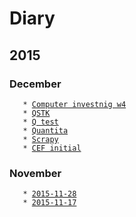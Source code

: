= Diary =

== 2015 ==

=== December ===
    * [[2015-12-29|Computer investnig w4]]
    * [[2015-12-25|QSTK]]
    * [[2015-12-09|Q test]]
    * [[2015-12-05|Quantita]]
    * [[2015-12-03|Scrapy]]
    * [[2015-12-01|CEF initial]]

=== November ===
    * [[2015-11-28]]
    * [[2015-11-17]]

